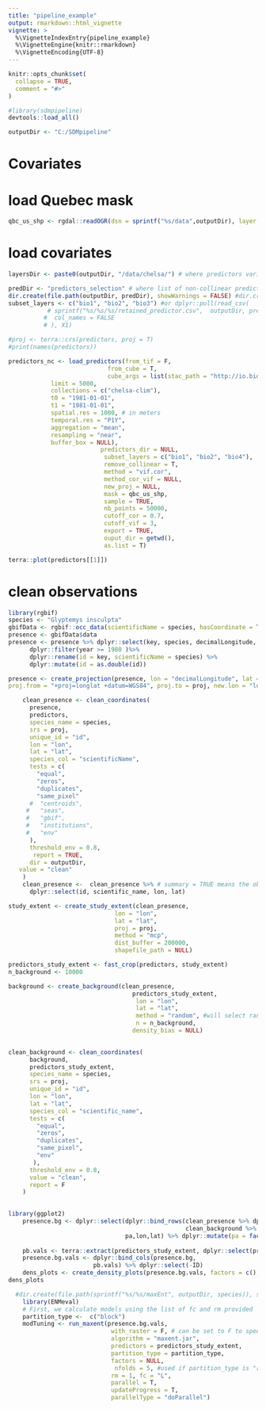 ```yaml
---
title: "pipeline_example"
output: rmarkdown::html_vignette
vignette: >
  %\VignetteIndexEntry{pipeline_example}
  %\VignetteEngine{knitr::rmarkdown}
  %\VignetteEncoding{UTF-8}
---
```


```r
knitr::opts_chunk$set(
  collapse = TRUE,
  comment = "#>"
)
```

```r
#library(sdmpipeline)
devtools::load_all()
```
```r

outputDir <- "C:/SDMpipeline"
```
###############
# Covariates  #
###############

# load Quebec mask
```r
qbc_us_shp <- rgdal::readOGR(dsn = sprintf("%s/data",outputDir), layer = "shape_study_area_nolakes_nad83")
```
# load covariates
```r

layersDir <- paste0(outputDir, "/data/chelsa/") # where predictors variables are

predDir <- "predictors_selection" # where list of non-collinear predictors will be saved
dir.create(file.path(outputDir, predDir), showWarnings = FALSE) #dir.create() does not crash if the directory already exists}
subset_layers <- c("bio1", "bio2", "bio3") #or dplyr::pull(read_csv(
           # sprintf("%s/%s/%s/retained_predictor.csv",  outputDir, predDir),
          #  col_names = FALSE
          # ), X1)

#proj <- terra::crs(predictors, proj = T)
#print(names(predictors))
```
```r
predictors_nc <- load_predictors(from_tif = F,
                            from_cube = T,
                            cube_args = list(stac_path = "http://io.biodiversite-quebec.ca/stac/",
            limit = 5000, 
            collections = c("chelsa-clim"),     
            t0 = "1981-01-01",
            t1 = "1981-01-01",
            spatial.res = 1000, # in meters
            temporal.res = "P1Y",
            aggregation = "mean",
            resampling = "near",
            buffer_box = NULL),
                          predictors_dir = NULL,
                           subset_layers = c("bio1", "bio2", "bio4"),
                           remove_collinear = T,
                           method = "vif.cor",
                           method_cor_vif = NULL,
                           new_proj = NULL,
                           mask = qbc_us_shp,
                           sample = TRUE,
                           nb_points = 50000,
                           cutoff_cor = 0.7,
                           cutoff_vif = 3,
                           export = TRUE,
                           ouput_dir = getwd(),
                           as.list = T)

```


```r
terra::plot(predictors[[1]])
```

# clean observations

```r
library(rgbif)
species <- "Glyptemys insculpta"
gbifData <- rgbif::occ_data(scientificName = species, hasCoordinate = T, limit = 2000) 
presence <- gbifData$data
presence <- presence %>% dplyr::select(key, species, decimalLongitude, decimalLatitude, year) %>%
      dplyr::filter(year >= 1980 )%>%
      dplyr::rename(id = key, scientificName = species) %>%
      dplyr::mutate(id = as.double(id))

presence <- create_projection(presence, lon = "decimalLongitude", lat = "decimalLatitude", 
proj.from = "+proj=longlat +datum=WGS84", proj.to = proj, new.lon = "lon", new.lat = "lat") 

```
```r
    clean_presence <- clean_coordinates(
      presence,
      predictors,
      species_name = species,
      srs = proj,
      unique_id = "id",
      lon = "lon",
      lat = "lat",
      species_col = "scientificName",
      tests = c(
        "equal",
        "zeros",
        "duplicates",
        "same_pixel"
      #  "centroids",
     #   "seas",
     #   "gbif",
     #   "institutions",
     #   "env"
      ),
      threshold_env = 0.8,
       report = TRUE,
      dir = outputDir,
   value = "clean"
    )
    clean_presence <-  clean_presence %>% # summary = TRUE means the observations was identified as an outlier at least once during the cleaning procedure
      dplyr::select(id, scientific_name, lon, lat)
```


```r
study_extent <- create_study_extent(clean_presence, 
                              lon = "lon",
                              lat = "lat",
                              proj = proj,
                              method = "mcp",
                              dist_buffer = 200000,
                              shapefile_path = NULL)
```

```r
predictors_study_extent <- fast_crop(predictors, study_extent)
n_background <- 10000

background <- create_background(clean_presence,
                                   predictors_study_extent, 
                                    lon = "lon",
                                    lat = "lat",
                                    method = "random", #will select random points in predictors_study_extent area
                                    n = n_background,
                                   density_bias = NULL) 
    

```
```r
clean_background <- clean_coordinates(
      background,
      predictors_study_extent,
      species_name = species,
      srs = proj,
      unique_id = "id",
      lon = "lon",
      lat = "lat",
      species_col = "scientific_name",
      tests = c(
        "equal",
        "zeros",
        "duplicates",
        "same_pixel",
        "env"
       ),
      threshold_env = 0.8,
      value = "clean",
      report = F
    )
    
```
```r
library(ggplot2)
    presence.bg <- dplyr::select(dplyr::bind_rows(clean_presence %>% dplyr::mutate(pa = 1),
                                                  clean_background %>% dplyr::mutate(pa = 0)),
                                 pa,lon,lat) %>% dplyr::mutate(pa = factor(pa))
    
    pb.vals <- terra::extract(predictors_study_extent, dplyr::select(presence.bg, lon, lat))
    presence.bg.vals <- dplyr::bind_cols(presence.bg,
                        pb.vals) %>% dplyr::select(-ID)
    dens_plots <- create_density_plots(presence.bg.vals, factors = c(), export = T, path = "./density_plots.pdf" )
dens_plots
```
```r
  #dir.create(file.path(sprintf("%s/%s/maxEnt", outputDir, species)), showWarnings = FALSE) #dir.create() does not crash if the directory already exists}
    library(ENMeval)
    # First, we calculate models using the list of fc and rm provided
    partition_type <-  c("block")
    modTuning <- run_maxent(presence.bg.vals, 
                             with_raster = F, # can be set to F to speed up
                             algorithm = "maxent.jar",
                             predictors = predictors_study_extent,
                             partition_type = partition_type,
                             factors = NULL,
                              nfolds = 5, #used if partition_type is "randomkfold"
                             rm = 1, fc = "L",
                             parallel = T,
                             updateProgress = T,
                             parallelType = "doParallel")

```
